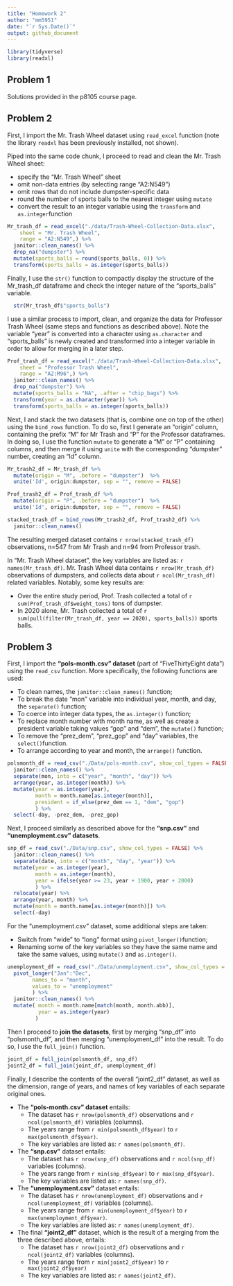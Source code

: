 ```yaml
---
title: "Homework 2"
author: "mm5951"
date: "`r Sys.Date()`"
output: github_document
---
```


```r
library(tidyverse)
library(readxl)
```

## Problem 1
Solutions provided in the p8105 course page.

## Problem 2
First, I import the Mr. Trash Wheel dataset using `read_excel` function (note the library `readxl` has been previously installed, not shown).

Piped into the same code chunk, I proceed to read and clean the Mr. Trash Wheel sheet:

* specify the "Mr. Trash Wheel" sheet
* omit non-data entries (by selecting range "A2:N549")
* omit rows that do not include dumpster-specific data
* round the number of sports balls to the nearest integer using `mutate`
* convert the result to an integer variable using the `transform` and `as.integer`function

```r
Mr_trash_df = read_excel("./data/Trash-Wheel-Collection-Data.xlsx",
    sheet = "Mr. Trash Wheel",
    range = "A2:N549",) %>% 
  janitor::clean_names() %>% 
  drop_na("dumpster") %>% 
  mutate(sports_balls = round(sports_balls, 0)) %>% 
  transform(sports_balls = as.integer(sports_balls)) 
```

Finally, I use the `str()` function to compactly display the structure of the Mr_trash_df dataframe and check the integer nature of the "sports_balls" variable.

```r
  str(Mr_trash_df$"sports_balls")
```

I use a similar process to import, clean, and organize the data for Professor Trash Wheel (same steps and functions as described above). Note the variable "year" is converted into a character using `as.character` and "sports_balls" is newly created and transformed into a integer variable in order to allow for merging in a later step.

```r
Prof_trash_df = read_excel("./data/Trash-Wheel-Collection-Data.xlsx",
    sheet = "Professor Trash Wheel",
    range = "A2:M96",) %>%  
  janitor::clean_names() %>% 
  drop_na("dumpster") %>% 
  mutate(sports_balls = "NA", .after = "chip_bags") %>% 
  transform(year = as.character(year)) %>% 
  transform(sports_balls = as.integer(sports_balls)) 
```

Next, I and stack the two datasets (that is, combine one on top of the other) using the `bind_rows` function. To do so, first I generate an "origin" column, containing the prefix "M" for Mr Trash and "P" for the Professor dataframes. In doing so, I use the function `mutate` to generate a "M" or "P" containing columns, and then merge it using `unite` with the corresponding "dumpster" number, creating an "Id" column.

```r
Mr_trash2_df = Mr_trash_df %>% 
  mutate(origin = "M", .before = "dumpster")  %>% 
  unite('Id', origin:dumpster, sep = "", remove = FALSE)

Prof_trash2_df = Prof_trash_df %>% 
  mutate(origin = "P", .before = "dumpster")  %>% 
  unite('Id', origin:dumpster, sep = "", remove = FALSE)

stacked_trash_df = bind_rows(Mr_trash2_df, Prof_trash2_df) %>% 
  janitor::clean_names()
```

The resulting merged dataset contains `r nrow(stacked_trash_df)` observations, n=547 from Mr Trash and n=94 from Professor trash.

In "Mr. Trash Wheel dataset", the key variables are listed as: `r names(Mr_trash_df)`. Mr. Trash Wheel data contains `r nrow(Mr_trash_df)` observations of dumpsters, and collects data about `r ncol(Mr_trash_df)` related variables. Notably, some key results are:

* Over the entire study period, Prof. Trash collected a total of `r sum(Prof_trash_df$weight_tons)` tons of dumpster.
* In 2020 alone, Mr. Trash collected a total of `r sum(pull(filter(Mr_trash_df, year == 2020), sports_balls))` sports balls.


## Problem 3

First, I import the **"pols-month.csv" dataset** (part of "FiveThirtyEight data") using the `read_csv` function. More specifically, the following functions are used:

* To clean names, the `janitor::clean_names()` function;
* To break the date "mon" variable into individual year, month, and day, the `separate()` function;
* To coerce into integer data types, the `as.integer()` function;
* To replace month number with month name, as well as create a president variable taking values "gop" and "dem", the `mutate()` function;
* To remove the "prez_dem", "prez_gop" and "day" variables, the `select()`function.
* To arrange according to year and month, the `arrange()` function.

```r
polsmonth_df = read_csv("./Data/pols-month.csv", show_col_types = FALSE) %>%
  janitor::clean_names() %>%
  separate(mon, into = c("year", "month", "day")) %>%
  arrange(year, as.integer(month)) %>%
  mutate(year = as.integer(year),
         month = month.name[as.integer(month)],
         president = if_else(prez_dem == 1, "dem", "gop")
         ) %>%
  select(-day, -prez_dem, -prez_gop)
```

Next, I proceed similarly as described above for the **"snp.csv"** and **"unemployment.csv" datasets**.

```r
snp_df = read_csv("./Data/snp.csv", show_col_types = FALSE) %>%
  janitor::clean_names() %>%
  separate(date, into = c("month", "day", "year")) %>%
  mutate(year = as.integer(year),
         month = as.integer(month),
         year = ifelse(year >= 23, year + 1900, year + 2000)
         ) %>%
  relocate(year) %>%
  arrange(year, month) %>%
  mutate(month = month.name[as.integer(month)]) %>%
  select(-day)
```

For the "unemployment.csv" dataset, some additional steps are taken:

* Switch from “wide” to “long” format using `pivot_longer()`function; 
* Renaming some of the key variables so they have the same name and take the same values, using `mutate()` and `as.integer()`.

```r
unemployment_df = read_csv("./Data/unemployment.csv", show_col_types = FALSE) %>%
  pivot_longer("Jan":"Dec",
        names_to = "month",
        values_to = "unemployment"
        ) %>%
  janitor::clean_names() %>%
  mutate( month = month.name[match(month, month.abb)],
          year = as.integer(year)
         )
```

Then I proceed to **join the datasets**, first by merging "snp_df" into "polsmonth_df", and then merging "unemployment_df" into the result. To do so, I use the `full_join()` function.

```r
joint_df = full_join(polsmonth_df, snp_df)
joint2_df = full_join(joint_df, unemployment_df)
```

Finally, I describe the contents of the overall "joint2_df" dataset, as well as the dimension, range of years, and names of key variables of each separate original ones.

* The **"pols-month.csv" dataset** entails:
    -   The dataset has `r nrow(polsmonth_df)` observations and `r ncol(polsmonth_df)` variables (columns).
    -   The years range from `r min(polsmonth_df$year)` to `r max(polsmonth_df$year)`.
    -   The key variables are listed as: `r names(polsmonth_df)`.

* The **"snp.csv"** dataset entails:
    -   The dataset has `r nrow(snp_df)` observations and `r ncol(snp_df)` variables (columns).
    -   The years range from `r min(snp_df$year)` to `r max(snp_df$year)`.
    -   The key variables are listed as:  `r names(snp_df)`.

* The **"unemployment.csv"** dataset entails:
    -   The dataset has `r nrow(unemployment_df)` observations and `r ncol(unemployment_df)` variables (columns).
    -   The years range from `r min(unemployment_df$year)` to `r max(unemployment_df$year)`.
    -   The key variables are listed as:  `r names(unemployment_df)`.

* The final **"joint2_df"** dataset, which is the result of a merging from the three described above, entails:
    -   The dataset has `r nrow(joint2_df)` observations and `r ncol(joint2_df)` variables (columns).
    -   The years range from `r min(joint2_df$year)` to `r max(joint2_df$year)`
    -   The key variables are listed as:  `r names(joint2_df)`.

